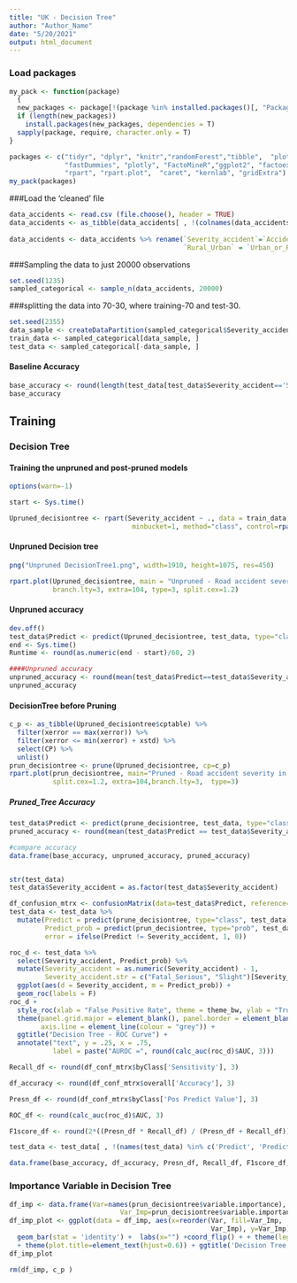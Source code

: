 ---
title: "UK - Decision Tree"
author: "Author_Name"
date: "5/20/2021"
output: html_document
---

### Load packages
```{r message=FALSE}
my_pack <- function(package)
  {
  new_packages <- package[!(package %in% installed.packages()[, "Package"])]
  if (length(new_packages)) 
    install.packages(new_packages, dependencies = T)
  sapply(package, require, character.only = T)
}

packages <- c("tidyr", "dplyr", "knitr","randomForest","tibble",  "plotROC", "corrplot",
              "fastDummies", "plotly", "FactoMineR","ggplot2", "factoextra",
              "rpart", "rpart.plot",  "caret", "kernlab", "gridExtra")
my_pack(packages)
```


###Load the 'cleaned' file
                                                                       
```{r}
data_accidents <- read.csv (file.choose(), header = TRUE)
data_accidents <- as_tibble(data_accidents[ , !(colnames(data_accidents) %in% c('Accident_Index', 'Latitude',
                                                                             'Datetime','Longitude'))])
data_accidents <- data_accidents %>% rename(`Severity_accident`=`Accident_Severity`,
                                            `Rural_Urban` = `Urban_or_Rural_Area`)
```

###Sampling the data to just 20000 observations                                                                       
```{r}
set.seed(1235)
sampled_categorical <- sample_n(data_accidents, 20000)
```

###splitting the data into 70-30, where training-70 and test-30.                                                                       
```{r}
set.seed(2355)
data_sample <- createDataPartition(sampled_categorical$Severity_accident, list=F, p=0.7) 
train_data <- sampled_categorical[data_sample, ]
test_data <- sampled_categorical[-data_sample, ]
```

#### Baseline Accuracy                                                                       
```{r}
base_accuracy <- round(length(test_data[test_data$Severity_accident=='Slight',]$Severity_accident)/length(test_data$Severity_accident), 3)
base_accuracy
```
## Training
### Decision Tree
#### Training the unpruned and post-pruned models
```{r}

options(warn=-1)

start <- Sys.time()

Upruned_decisiontree <- rpart(Severity_accident ~ ., data = train_data,
                               minbucket=1, method="class", control=rpart.control(cp=0.0001), minsplit=1)
```


#### Unpruned Decision tree                                                                     
```{r}
png("Unpruned DecisionTree1.png", width=1910, height=1075, res=450)

rpart.plot(Upruned_decisiontree, main = "Unpruned - Road accident severity in UK",
           branch.lty=3, extra=104, type=3, split.cex=1.2)
```


#### Unpruned accuracy                                                                   
```{r}
dev.off()
test_data$Predict <- predict(Upruned_decisiontree, test_data, type="class")
end <- Sys.time()
Runtime <- round(as.numeric(end - start)/60, 2)

####Unpruned accuracy 
unpruned_accuracy <- round(mean(test_data$Predict==test_data$Severity_accident),3)
unpruned_accuracy
```

####  DecisionTree before Pruning                                                               
```{r}
c_p <- as_tibble(Upruned_decisiontree$cptable) %>%
  filter(xerror == max(xerror)) %>%
  filter(xerror <= min(xerror) + xstd) %>%
  select(CP) %>%
  unlist()
prun_decisiontree <- prune(Upruned_decisiontree, cp=c_p)
rpart.plot(prun_decisiontree, main="Pruned - Road accident severity in UK",
           split.cex=1.2, extra=104,branch.lty=3,  type=3)
```

##### Pruned_Tree Accuracy                                                                       
```{r}

test_data$Predict <- predict(prune_decisiontree, test_data, type="class")
pruned_accuracy <- round(mean(test_data$Predict == test_data$Severity_accident), 3)

#compare accuracy
data.frame(base_accuracy, unpruned_accuracy, pruned_accuracy)


str(test_data)
test_data$Severity_accident = as.factor(test_data$Severity_accident)

df_confusion_mtrx <- confusionMatrix(data=test_data$Predict, reference=test_data$Severity_accident)
test_data <- test_data %>%
  mutate(Predict = predict(prune_decisiontree, type="class", test_data),
         Predict_prob = predict(prun_decisiontree, type="prob", test_data)[,2],
         error = ifelse(Predict != Severity_accident, 1, 0))
```

                                                                       
```{r}
roc_d <- test_data %>%
  select(Severity_accident, Predict_prob) %>%
  mutate(Severity_accident = as.numeric(Severity_accident) - 1,
         Severity_accident.str = c("Fatal_Serious", "Slight")[Severity_accident + 1]) %>%
  ggplot(aes(d = Severity_accident, m = Predict_prob)) +
  geom_roc(labels = F)
roc_d +
  style_roc(xlab = "False Positive Rate", theme = theme_bw, ylab = "True Positive Rate") +
  theme(panel.grid.major = element_blank(), panel.border = element_blank(),
        axis.line = element_line(colour = "grey")) +
  ggtitle("Decision Tree - ROC Curve") +
  annotate("text", y = .25, x = .75,
           label = paste("AUROC =", round(calc_auc(roc_d)$AUC, 3)))
```


```{r}
Recall_df <- round(df_conf_mtrx$byClass['Sensitivity'], 3)

df_accuracy <- round(df_conf_mtrx$overall['Accuracy'], 3)

Presn_df <- round(df_conf_mtrx$byClass['Pos Predict Value'], 3)

ROC_df <- round(calc_auc(roc_d)$AUC, 3)

F1score_df <- round(2*((Presn_df * Recall_df) / (Presn_df + Recall_df)), 3)

test_data <- test_data[ , !(names(test_data) %in% c('Predict', 'Predict_prob', 'error'))]

data.frame(base_accuracy, df_accuracy, Presn_df, Recall_df, F1score_df, ROC_df)
```

### Importance Variable in Decision Tree 
```{r}

df_imp <- data.frame(Var=names(prun_decisiontree$variable.importance),
                            Var_Imp=prun_decisiontree$variable.importance)
df_imp_plot <- ggplot(data = df_imp, aes(x=reorder(Var, fill=Var_Imp,
                                                   Var_Imp), y=Var_Imp)) +
  geom_bar(stat = 'identity') +  labs(x="") +coord_flip() + + theme(legend.position="none")
  + theme(plot.title=element_text(hjust=0.6)) + ggtitle('Decision Tree model Variable Importance')
df_imp_plot

rm(df_imp, c_p )
```
